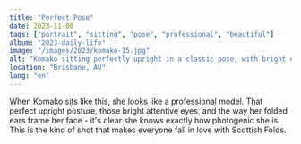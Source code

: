 ```yaml
---
title: "Perfect Pose"
date: 2023-11-08
tags: ["portrait", "sitting", "pose", "professional", "beautiful"]
album: "2023-daily-life"
image: "/images/2023/komako-15.jpg"
alt: "Komako sitting perfectly upright in a classic pose, with bright eyes and perfect posture"
location: "Brisbane, AU"
lang: "en"
---
```


When Komako sits like this, she looks like a professional model. That perfect upright posture, those bright attentive eyes, and the way her folded ears frame her face - it's clear she knows exactly how photogenic she is. This is the kind of shot that makes everyone fall in love with Scottish Folds.